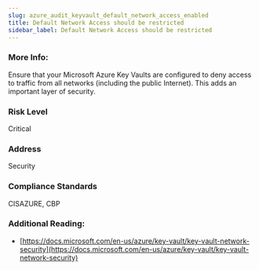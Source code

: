 ```yaml
---
slug: azure_audit_keyvault_default_network_access_enabled
title: Default Network Access should be restricted
sidebar_label: Default Network Access should be restricted
---
```


### More Info:

Ensure that your Microsoft Azure Key Vaults are configured to deny access to traffic from all networks (including the public Internet). This adds an important layer of security.

### Risk Level

Critical

### Address

Security

### Compliance Standards

CISAZURE, CBP

### Additional Reading:

- [https://docs.microsoft.com/en-us/azure/key-vault/key-vault-network-security](https://docs.microsoft.com/en-us/azure/key-vault/key-vault-network-security) 


